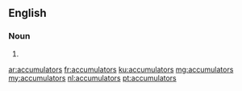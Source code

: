 ==English==

===Noun===
{{head|en}}

# {{plural of|accumulator}}

[[ar:accumulators]]
[[fr:accumulators]]
[[ku:accumulators]]
[[mg:accumulators]]
[[my:accumulators]]
[[nl:accumulators]]
[[pt:accumulators]]